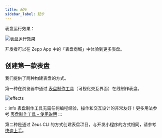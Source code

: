 ```yaml
---
title: 起步
sidebar_label: 起步
---
```


表盘运行效果：

![表盘运行效果](/img/docs/quick-start/watchface_preview.gif)

开发者可以在 Zepp App 中的「表盘商城」中体验到更多表盘。

## 创建第一款表盘

我们提供了两种构建表盘的方式。

第一种在浏览器中通过 [表盘制作工具](https://watchface.zepp.com/)（可视化交互界面）在线制作表盘。

![effects](/img/docs/guides/tools/watchface/overview.png)

:::info
表盘制作工具无需任何编程经验，操作和交互设计的非常友好！更多用法参考 [表盘制作工具 - 使用说明](../guides/tools/watchface/index.md)
:::

第二种是通过 Zeus CLI 的方式创建表盘项目，与开发小程序的方式相同，请参考 [快速上手](../guides/quick-start.mdx)。
